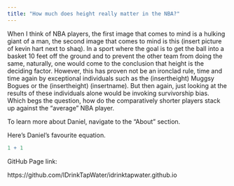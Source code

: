 ```yaml
---
title: "How much does height really matter in the NBA?"
---
```


When I think of NBA players, the first image that comes to mind is a hulking giant of a man, the second image that comes to mind is this (insert picture of kevin hart next to shaq). In a sport where the goal is to get the ball into a basket 10 feet off the ground and to prevent the other team from doing the same, naturally, one would come to the conclusion that height is the deciding factor. However, this has proven not be an ironclad rule, time and time again by exceptional individuals such as the (insertheight) Muggsy Bogues or the (insertheight) (insertname). But then again, just looking at the results of these individuals alone would be invoking survivorship bias. Which begs the question, how do the comparatively shorter players stack up against the "average" NBA player.

To learn more about Daniel, navigate to the "About" section.

Here's Daniel's favourite equation.

```r
1 + 1
```

GitHub Page link:

https://github.com/IDrinkTapWater/idrinktapwater.github.io
